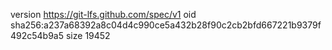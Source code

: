 version https://git-lfs.github.com/spec/v1
oid sha256:a237a68392a8c04d4c990ce5a432b28f90c2cb2bfd667221b9379f492c54b9a5
size 19452
